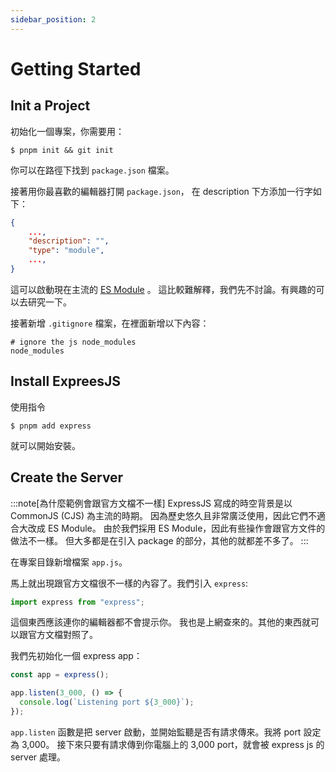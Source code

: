 ```yaml
---
sidebar_position: 2
---
```


# Getting Started

## Init a Project

初始化一個專案，你需要用：

```shell
$ pnpm init && git init
```

你可以在路徑下找到 `package.json` 檔案。

接著用你最喜歡的編輯器打開 `package.json`，
在 description 下方添加一行字如下：

```json
{
    ...,
    "description": "",
    "type": "module",
    ...,
}
```

這可以啟動現在主流的 [ES Module](https://www.w3schools.com/js/js_es6.asp) 。
這比較難解釋，我們先不討論。有興趣的可以去研究一下。

接著新增 `.gitignore` 檔案，在裡面新增以下內容：

```
# ignore the js node_modules
node_modules
```

## Install ExpreesJS

使用指令

```shell
$ pnpm add express
```

就可以開始安裝。

## Create the Server

:::note[為什麼範例會跟官方文檔不一樣]
ExpressJS 寫成的時空背景是以 CommonJS (CJS) 為主流的時期。
因為歷史悠久且非常廣泛使用，因此它們不適合大改成 ES Module。
由於我們採用 ES Module，因此有些操作會跟官方文件的做法不一樣。
但大多都是在引入 package 的部分，其他的就都差不多了。
:::

在專案目錄新增檔案 `app.js`。

馬上就出現跟官方文檔很不一樣的內容了。我們引入 `express`:

```javascript
import express from "express";
```

這個東西應該連你的編輯器都不會提示你。
我也是上網查來的。其他的東西就可以跟官方文檔對照了。

我們先初始化一個 express app：

```javascript
const app = express();

app.listen(3_000, () => {
  console.log(`Listening port ${3_000}`);
});
```

`app.listen` 函數是把 server 啟動，並開始監聽是否有請求傳來。我將 port 設定為 3,000。
接下來只要有請求傳到你電腦上的 3,000 port，就會被 express js 的 server 處理。
